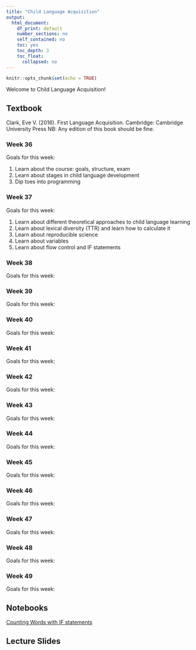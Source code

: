 ```yaml
---
title: "Child Language Acquisition"
output: 
  html_document:
    df_print: default
    number_sections: no
    self_contained: no
    toc: yes
    toc_depth: 3
    toc_float:
      collapsed: no
---
```


```r
knitr::opts_chunk$set(echo = TRUE)
```

Welcome to Child Language Acquisition!

## Textbook
Clark, Eve V. (2016). First Language Acquisition. Cambridge: Cambridge University Press
NB: Any edition of this book should be fine.

### Week 36
Goals for this week:

1. Learn about the course: goals, structure, exam
1. Learn about stages in child language development
1. Dip toes into programming

### Week 37
Goals for this week:

1. Learn about different theoretical approaches to child language learning
1. Learn about lexical diversity (TTR) and learn how to calculate it
1. Learn about reproducible science
1. Learn about variables
1. Learn about flow control and IF statements

### Week 38
Goals for this week:


### Week 39
Goals for this week:


### Week 40
Goals for this week:


### Week 41
Goals for this week:


### Week 42
Goals for this week:


### Week 43
Goals for this week:


### Week 44
Goals for this week:


### Week 45
Goals for this week:


### Week 46
Goals for this week:


### Week 47
Goals for this week:



### Week 48
Goals for this week:



### Week 49
Goals for this week:




## Notebooks

<a href="https://ethanweed.github.io/CLA_2019/Coding/Friday Exercises/Notebooks/IF statements-for-counting-words.html">Counting Words with IF statements </a>


## Lecture Slides
